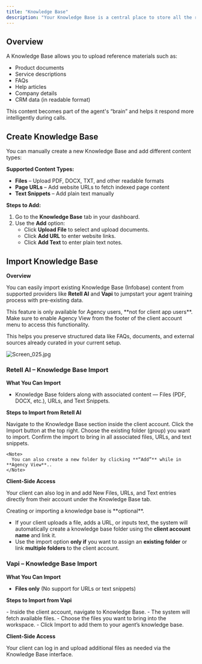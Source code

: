 ```yaml
---
title: "Knowledge Base"
description: "Your Knowledge Base is a central place to store all the relevant information that your AI agents can refer to during conversations. It powers the agent’s ability to answer questions accurately and contextually based on uploaded content."
---
```


## **Overview**

A Knowledge Base allows you to upload reference materials such as:

- Product documents
- Service descriptions
- FAQs
- Help articles
- Company details
- CRM data (in readable format)

This content becomes part of the agent's “brain” and helps it respond more intelligently during calls.

## **Create Knowledge Base**

You can manually create a new Knowledge Base and add different content types:

**Supported Content Types:**

- **Files** – Upload PDF, DOCX, TXT, and other readable formats
- **Page URLs** – Add website URLs to fetch indexed page content
- **Text Snippets** – Add plain text manually

**Steps to Add:**

1. Go to the **Knowledge Base** tab in your dashboard.
2. Use the **Add** option:
   - Click **Upload File** to select and upload documents.
   - Click **Add URL** to enter website links.
   - Click **Add Text** to enter plain text notes.

## **Import Knowledge Base**

**Overview**

You can easily import existing Knowledge Base (Infobase) content from supported providers like **Retell AI** and **Vapi** to jumpstart your agent training process with pre-existing data.

<Warning>
  This feature is only available for Agency users, **not for client app users**. Make sure to enable Agency View from the footer of the client account menu to access this functionality.
</Warning>

This helps you preserve structured data like FAQs, documents, and external sources already curated in your current setup.

![Screen_025.jpg](/images/Screen_025.jpg)

### **Retell AI – Knowledge Base Import**

**What You Can Import**

- Knowledge Base folders along with associated content — Files (PDF, DOCX, etc.), URLs, and Text Snippets.

**Steps to Import from Retell AI**

<Steps>
  <Step title="Go to Knowledge Base Tab" stepNumber={1} titleSize="p">
    Navigate to the Knowledge Base section inside the client account.
  </Step>
  <Step title="Click “Import”" stepNumber={2} titleSize="p">
    Click the Import button at the top right.
  </Step>
  <Step title="Select Folder (Group)" stepNumber={3} titleSize="p">
    Choose the existing folder (group) you want to import.
  </Step>
  <Step title="Complete the Import" stepNumber={4} titleSize="p">
    Confirm the import to bring in all associated files, URLs, and text snippets.

    <Note>
      You can also create a new folder by clicking **“Add”** while in **Agency View**..
    </Note>
  </Step>
</Steps>

**Client-Side Access**

Your client can also log in and add New Files, URLs, and Text entries directly from their account under the Knowledge Base tab.

<Note>
  Creating or importing a knowledge base is **optional**.
</Note>

- If your client uploads a file, adds a URL, or inputs text, the system will automatically create a knowledge base folder using the **client account name** and link it.
- Use the import option **only if** you want to assign an **existing folder** or link **multiple folders** to the client account.

### **Vapi – Knowledge Base Import**

**What You Can Import**

- **Files only** (No support for URLs or text snippets)

**Steps to Import from Vapi**

<Steps>
  <Step title="Go to Knowledge Base Tab" stepNumber={1} titleSize="p">
    - Inside the client account, navigate to Knowledge Base.
  </Step>
  <Step title='Click "Import from Vapi."' stepNumber={2} titleSize="p">
    - The system will fetch available files.
  </Step>
  <Step title="Select and Import Files" stepNumber={3} titleSize="p">
    - Choose the files you want to bring into the workspace.
    - Click Import to add them to your agent’s knowledge base.
  </Step>
</Steps>

**Client-Side Access**

Your client can log in and upload additional files as needed via the Knowledge Base interface.